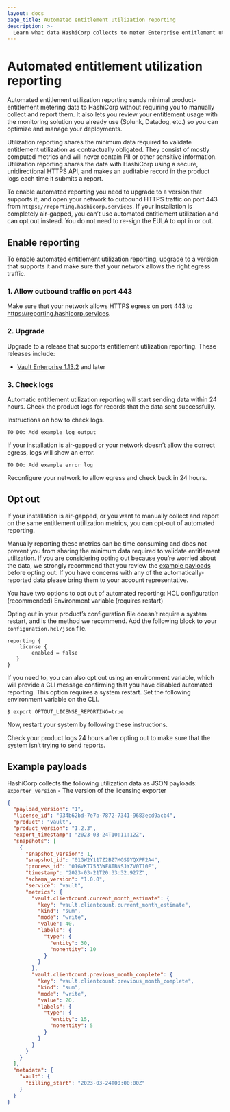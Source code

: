 ```yaml
---
layout: docs
page_title: Automated entitlement utilization reporting
description: >-
  Learn what data HashiCorp collects to meter Enterprise entitlement utilization. Enable or disable reporting. Review sample payloads and logs.
---
```


# Automated entitlement utilization reporting

Automated entitlement utilization reporting sends minimal product-entitlement
metering data to HashiCorp without requiring you to manually collect and report
them. It also lets you review your entitlement usage with the monitoring
solution you already use (Splunk, Datadog, etc.) so you can optimize and manage
your deployments. 

Utilization reporting shares the minimum data required to validate entitlement
utilization as contractually obligated. They consist of mostly computed metrics
and will never contain PII or other sensitive information. Utilization reporting
shares the data with HashiCorp using a secure, unidirectional HTTPS API, and
makes an auditable record in the product logs each time it submits a report.

To enable automated reporting you need to upgrade to a version that supports it,
and open your network to outbound HTTPS traffic on port 443 from
`https://reporting.hashicorp.services`. If your installation is completely
air-gapped, you can’t use automated entitlement utilization and can opt out
instead. You do not need to re-sign the EULA to opt in or out. 

## Enable reporting

To enable automated entitlement utilization reporting, upgrade to a version that
supports it and make sure that your network allows the right egress traffic. 

### 1. Allow outbound traffic on port 443

Make sure that your network allows HTTPS egress on port 443 to
https://reporting.hashicorp.services. 

### 2. Upgrade

Upgrade to a release that supports entitlement utilization reporting. These
releases include:

- [Vault Enterprise 1.13.2](https://releases.hashicorp.com/vault/) and later


### 3. Check logs

Automatic entitlement utilization reporting will start sending data within 24
hours. Check the product logs for records that the data sent successfully. 

Instructions on how to check logs. 

<CodeBlockConfig hideClipboard>

```
TO DO: Add example log output
```

</CodeBlockConfig>

If your installation is air-gapped or your network doesn’t allow the correct
egress, logs will show an error. 

<CodeBlockConfig hideClipboard>

```
TO DO: Add example error log
```

</CodeBlockConfig>

Reconfigure your network to allow egress and check back in 24 hours. 

## Opt out

If your installation is air-gapped, or you want to manually collect and report
on the same entitlement utilization metrics, you can opt-out of automated
reporting. 

Manually reporting these metrics can be time consuming and does not prevent you
from sharing the minimum data required to validate entitlement utilization. If
you are considering opting out because you’re worried about the data, we
strongly recommend that you review the [example payloads](#example-payloads)
before opting out. If you have concerns with any of the automatically-reported
data please bring them to your account representative. 

You have two options to opt out of automated reporting: HCL configuration
(recommended) Environment variable (requires restart)

Opting out in your product’s configuration file doesn’t require a system
restart, and is the method we recommend. Add the following block to your
`configuration.hcl/json` file.

```hcl
reporting {
	license {
		enabled = false
   }
}
```

If you need to, you can also opt out using an environment variable, which will
provide a CLI message confirming that you have disabled automated reporting.
This option requires a system restart. Set the following environment variable on
the CLI.

```shell-session
$ export OPTOUT_LICENSE_REPORTING=true
```

Now, restart your system by following these instructions. 

Check your product logs 24 hours after opting out to make sure that the system
isn’t trying to send reports. 

## Example payloads

HashiCorp collects the following utilization data as JSON payloads:
`exporter_version` - The version of the licensing exporter

<CodeBlockConfig hideClipboard>

```json
{
  "payload_version": "1",
  "license_id": "934b62bd-7e7b-7872-7341-9683ecd9acb4",
  "product": "vault",
  "product_version": "1.2.3",
  "export_timestamp": "2023-03-24T10:11:12Z",
  "snapshots": [
    {
      "snapshot_version": 1,
      "snapshot_id": "01GW2Y117Z2BZ7MGS9YQXPF2A4",
      "process_id": "01GVKT7533WF8TBNSJYZV0T10F",
      "timestamp": "2023-03-21T20:33:32.927Z",
      "schema_version": "1.0.0",
      "service": "vault",
      "metrics": {
        "vault.clientcount.current_month_estimate": {
          "key": "vault.clientcount.current_month_estimate",
          "kind": "sum",
          "mode": "write",
          "value": 40,
          "labels": {
            "type": {
              "entity": 30,
              "nonentity": 10
            }
          }
        },
        "vault.clientcount.previous_month_complete": {
          "key": "vault.clientcount.previous_month_complete",
          "kind": "sum",
          "mode": "write",
          "value": 20,
          "labels": {
            "type": {
              "entity": 15,
              "nonentity": 5
            }
          }
        }
      }
    }
  ],
  "metadata": {
    "vault": {
      "billing_start": "2023-03-24T00:00:00Z"
    }
  }
}
```

</CodeBlockConfig>